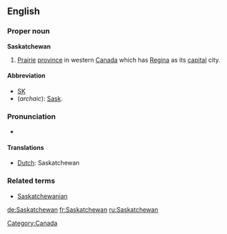 ==English==
{{wikipedia}}
===Proper noun===
'''Saskatchewan'''
#[[prairie|Prairie]] [[province]] in western [[Canada]] which has [[Regina]] as its [[capital]] city.  

====Abbreviation====
*[[SK]]
* (''archaic''): [[Sask]].

===Pronunciation ===
* {{audio|en-ca-Saskatchewan.ogg|Audio (CA)}}

====Translations====
*[[Dutch]]: Saskatchewan

===Related terms===
*[[Saskatchewanian]]

[[Category:Canada]]

[[de:Saskatchewan]]
[[fr:Saskatchewan]]
[[ru:Saskatchewan]]